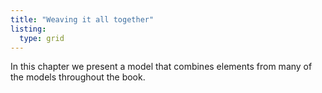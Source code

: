 ```yaml
---
title: "Weaving it all together"
listing:
  type: grid
---
```


In this chapter we present a model that combines elements from many of the models throughout the book.